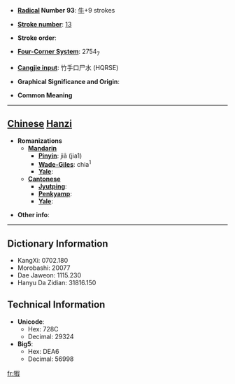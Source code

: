 * '''[[Wiktionary:Chinese radical index| Radical]] Number 93''': [[Wiktionary:Chinese radical index 牛|牛]]+9 strokes

* '''[[Wiktionary:Chinese total strokes index|Stroke number]]''': [[Wiktionary:Chinese total strokes index 13|13]]

* '''Stroke order''': 

* '''[[Wiktionary:Chinese four corner index|Four-Corner System]]''': 2754<sub>7</sub>

* '''[[Wiktionary:Chinese Cangjie index|Cangjie input]]''': 竹手口尸水 (HQRSE)

* '''Graphical Significance and Origin''': 

* '''Common Meaning'''

----

== [[Chinese]] [[Hanzi]] ==

* '''Romanizations'''
** '''[[Mandarin]]'''
*** '''[[Pinyin]]''': jiā (jia1)
*** '''[[Wade-Giles]]''': chia<sup>1</sup>
*** '''[[Yale]]''': 
** '''[[Cantonese]]'''
*** '''[[Jyutping]]''':
*** '''[[Penkyamp]]''': 
*** '''[[Yale]]''': 

* '''Other info''': 

----

== Dictionary Information ==

* KangXi: 0702.180
* Morobashi: 20077
* Dae Jaweon: 1115.230
* Hanyu Da Zidian: 31816.150

== Technical Information ==

* '''Unicode''':
** Hex: 728C
** Decimal: 29324
* '''Big5''':
** Hex: DEA6
** Decimal: 56998

[[fr:犌]]